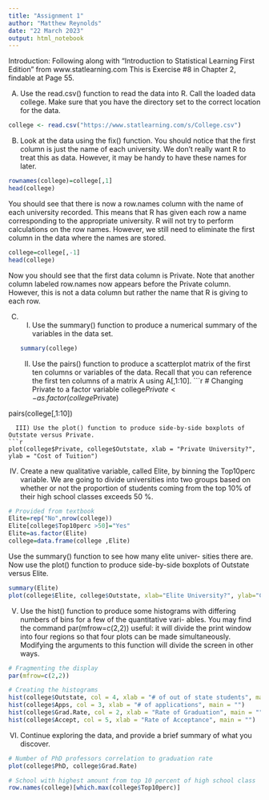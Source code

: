 ```yaml
---
title: "Assignment 1"
author: "Matthew Reynolds"
date: "22 March 2023"
output: html_notebook
---
```


Introduction:
Following along with "Introduction to Statistical Learning First Edition" from www.statlearning.com
This is Exercise #8 in Chapter 2, findable at Page 55.


A) Use the read.csv() function to read the data into R. Call the loaded data college. Make sure that you have the directory set to the correct location for the data.
```r
college <- read.csv("https://www.statlearning.com/s/College.csv")
```

B) Look at the data using the fix() function. You should notice that the first column is just the name of each university. We don’t really want R to treat this as data. However, it may be handy to have these names for later.
```r
rownames(college)=college[,1]
head(college)
```
You should see that there is now a row.names column with the name of each university recorded. This means that R has given each row a name corresponding to the appropriate university. R will not try to perform calculations on the row names. However, we still need to eliminate the first column in the data where the names are stored.
```r
college=college[,-1]
head(college)
```
Now you should see that the first data column is Private. Note that another column labeled row.names now appears before the Private column. However, this is not a data column but rather the name that R is giving to each row.

C)
  I) Use the summary() function to produce a numerical summary of the variables in the data set.
```r
summary(college)
```
  II) Use the pairs() function to produce a scatterplot matrix of the first ten columns or variables of the data. Recall that you can reference the first ten columns of a matrix A using A[,1:10].
```r
# Changing Private to a factor variable
college$Private <- as.factor(college$Private)

pairs(college[,1:10])
```
  III) Use the plot() function to produce side-by-side boxplots of Outstate versus Private.
```r
plot(college$Private, college$Outstate, xlab = "Private University?", ylab = "Cost of Tuition")
```
  IV) Create a new qualitative variable, called Elite, by binning the Top10perc variable. We are going to divide universities into two groups based on whether or not the proportion of students coming from the top 10% of their high school classes exceeds 50 %.
```r
# Provided from textbook
Elite=rep("No",nrow(college))
Elite[college$Top10perc >50]="Yes"
Elite=as.factor(Elite)
college=data.frame(college ,Elite)
```
  Use the summary() function to see how many elite univer- sities there are. Now use the plot() function to produce side-by-side boxplots of Outstate versus Elite.
```r
summary(Elite)
plot(college$Elite, college$Outstate, xlab="Elite University?", ylab="Cost of tuition")
```
  V) Use the hist() function to produce some histograms with differing numbers of bins for a few of the quantitative vari- ables. You may find the command par(mfrow=c(2,2)) useful: it will divide the print window into four regions so that four plots can be made simultaneously. Modifying the arguments to this function will divide the screen in other ways.
```r
# Fragmenting the display
par(mfrow=c(2,2))

# Creating the histograms
hist(college$Outstate, col = 4, xlab = "# of out of state students", main = "")
hist(college$Apps, col = 3, xlab = "# of applications", main = "")
hist(college$Grad.Rate, col = 2, xlab = "Rate of Graduation", main = "")
hist(college$Accept, col = 5, xlab = "Rate of Acceptance", main = "")
```
  VI) Continue exploring the data, and provide a brief summary of what you discover.
```r
# Number of PhD professors correlation to graduation rate
plot(college$PhD, college$Grad.Rate)
```
```r
# School with highest amount from top 10 percent of high school class
row.names(college)[which.max(college$Top10perc)] 
```
  

